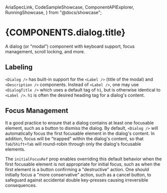   AriaSpecLink,
  CodeSampleShowcase,
  ComponentAPIExplorer,
  RunningShowcase,
} from "@docs/showcase";


# {COMPONENTS.dialog.title}

A dialog (or "modal") component with keyboard support, focus management, scroll locking, and more.

<RunningShowcase source={ProcessedBasicExample} class={COMPONENTS.dialog.color}>
  <DialogBasicExample />
</RunningShowcase>

## Labeling

`<Dialog />` has built-in support for the `<Label />` (title of the modal) and `<Description />`
components. Instead of `<Label />`, one may use `<DialogTitle />` which uses a default tag of `h1`,
but is otherwise identical to `<Label />`. `h1` is often the desired heading tag for a dialog's
content.

<CodeSampleShowcase source={ProcessedWithCustomLabelExample} />

## Focus Management

It a good practice to ensure that a dialog contains at least one focusable element, such as a button
to dismiss the dialog. By default, `<Dialog />` will automatically focus the first focusable element
in the dialog's content. In addition, focus will be "trapped" within the dialog's content, so that
`Tab`/`Shift+Tab` will round-robin through only the dialog's focusable elements.

The `initialFocusRef` prop enables overriding this default behavior when the first focusable element
is not appropriate for initial focus, such as when the first element is a button confirming a
"destructive" action. One should initially focus a "more conservative" action, such as a cancel
button, to safeguard against accidental double key-presses causing irreversible consequences.

<CodeSampleShowcase source={ProcessedWithConfirmation} />

<ComponentAPIExplorer components={DialogComponentDocumentation} />

<AriaSpecLink href="dialog_modal" />
